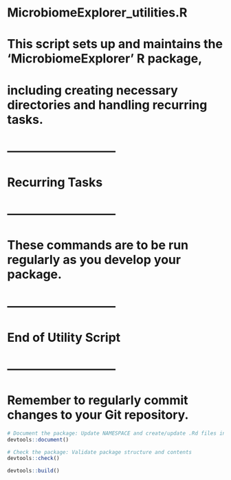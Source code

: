 # MicrobiomeExplorer_utilities.R
# This script sets up and maintains the 'MicrobiomeExplorer' R package,
# including creating necessary directories and handling recurring tasks.

# ---------------------------
# Recurring Tasks
# ---------------------------
# These commands are to be run regularly as you develop your package.





# ---------------------------
# End of Utility Script
# ---------------------------
# Remember to regularly commit changes to your Git repository.
```r
# Document the package: Update NAMESPACE and create/update .Rd files in 'man/'
devtools::document()
```

```r
# Check the package: Validate package structure and contents
devtools::check()
```

```r
devtools::build()
```

